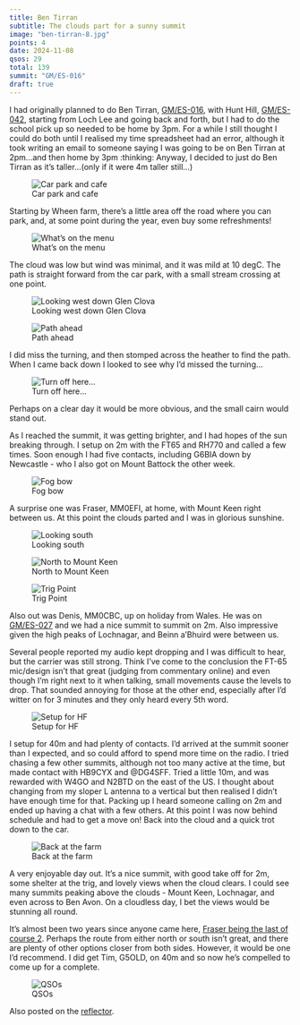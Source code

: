 ```yaml
---
title: Ben Tirran
subtitle: The clouds part for a sunny summit
image: "ben-tirran-8.jpg"
points: 4
date: 2024-11-08
qsos: 29
total: 139
summit: "GM/ES-016"
draft: true
---
```


I had originally planned to do Ben Tirran, [GM/ES-016](https://sotl.as/summits/GM/ES-016), with Hunt Hill, [GM/ES-042](https://sotl.as/summits/GM/ES-042), starting from Loch Lee and going back and forth, but I had to do the school pick up so needed to be home by 3pm. For a while I still thought I could do both until I realised my time spreadsheet had an error, although it took writing an email to someone saying I was going to be on Ben Tirran at 2pm…and then home by 3pm :thinking: Anyway, I decided to just do Ben Tirran as it’s taller…(only if it were 4m taller still…)

![Car park and cafe](ben-tirran-16.jpg)

Starting by Wheen farm, there’s a little area off the road where you can park, and, at some point during the year, even buy some refreshments!

![What's on the menu](ben-tirran-1.jpg)

The cloud was low but wind was minimal, and it was mild at 10 degC. The path is straight forward from the car park, with a small stream crossing at one point.

![Looking west down Glen Clova](ben-tirran-14.jpg)

![Path ahead](ben-tirran-13.jpg)

I did miss the turning, and then stomped across the heather to find the path. When I came back down I looked to see why I’d missed the turning…

![Turn off here...](ben-tirran-2.jpg)

Perhaps on a clear day it would be more obvious, and the small cairn would stand out.

As I reached the summit, it was getting brighter, and I had hopes of the sun breaking through. I setup on 2m with the FT65 and RH770 and called a few times. Soon enough I had five contacts, including G6BIA down by Newcastle - who I also got on Mount Battock the other week.

![Fog bow](ben-tirran-12.jpg)

A surprise one was Fraser, MM0EFI, at home, with Mount Keen right between us. At this point the clouds parted and I was in glorious sunshine.

![Looking south](ben-tirran-7.jpg)

![North to Mount Keen](ben-tirran-10.jpg)

![Trig Point](ben-tirran-11.jpg)

Also out was Denis, MM0CBC, up on holiday from Wales. He was on [GM/ES-027](https://summits.sota.org.uk/summit/GM/ES-027) and we had a nice summit to summit on 2m. Also impressive given the high peaks of Lochnagar, and Beinn a’Bhuird were between us.

Several people reported my audio kept dropping and I was difficult to hear, but the carrier was still strong. Think I’ve come to the conclusion the FT-65 mic/design isn’t that great (judging from commentary online) and even though I’m right next to it when talking, small movements cause the levels to drop. That sounded annoying for those at the other end, especially after I’d witter on for 3 minutes and they only heard every 5th word.

![Setup for HF](ben-tirran-6.jpg)

I setup for 40m and had plenty of contacts. I’d arrived at the summit sooner than I expected, and so could afford to spend more time on the radio. I tried chasing a few other summits, although not too many active at the time, but made contact with HB9CYX and \@DG4SFF. Tried a little 10m, and was rewarded with W4GO and N2BTD on the east of the US. I thought about changing from my sloper L antenna to a vertical but then realised I didn’t have enough time for that. Packing up I heard someone calling on 2m and ended up having a chat with a few others. At this point I was now behind schedule and had to get a move on! Back into the cloud and a quick trot down to the car.

![Back at the farm](ben-tirran-15.jpg)

A very enjoyable day out. It’s a nice summit, with good take off for 2m, some shelter at the trig, and lovely views when the cloud clears. I could see many summits peaking above the clouds - Mount Keen, Lochnagar, and even across to Ben Avon. On a cloudless day, I bet the views would be stunning all round.

It’s almost been two years since anyone came here, [Fraser being the last of course 2](https://reflector.sota.org.uk/t/gm-es-all-88-out-of-87-uniques-activated/31625). Perhaps the route from either north or south isn’t great, and there are plenty of other options closer from both sides. However, it would be one I’d recommend. I did get Tim, G5OLD, on 40m and so now he’s compelled to come up for a complete.

![QSOs](qsos.jpeg)

Also posted on the [reflector](https://reflector.sota.org.uk/t/a-sunny-summit-on-ben-tirran-gm-es-016/36735).
